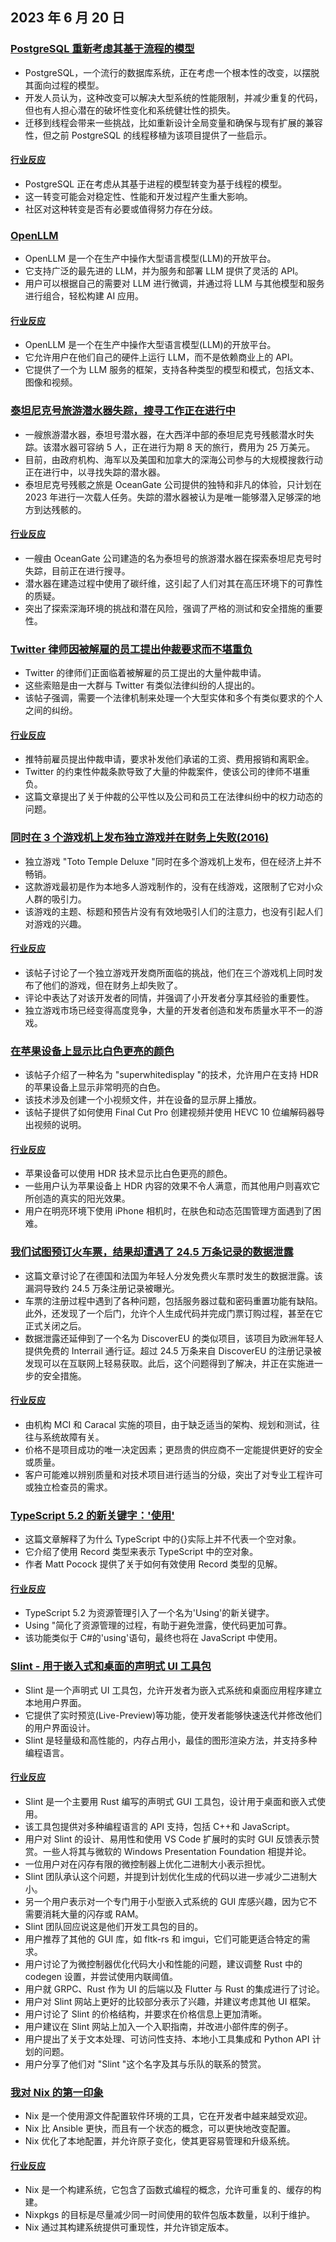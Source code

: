

<CallToAction />

<Steps>

## 2023 年 6 月 20 日

### [PostgreSQL 重新考虑其基于流程的模型](https://lwn.net/SubscriberLink/934940/3abb2d4086680b78/)

- PostgreSQL，一个流行的数据库系统，正在考虑一个根本性的改变，以摆脱其面向过程的模型。
- 开发人员认为，这种改变可以解决大型系统的性能限制，并减少重复的代码，但也有人担心潜在的破坏性变化和系统健壮性的损失。
- 迁移到线程会带来一些挑战，比如重新设计全局变量和确保与现有扩展的兼容性，但之前 PostgreSQL 的线程移植为该项目提供了一些启示。

#### [行业反应](http://news.ycombinator.com/item?id=36393030)

- PostgreSQL 正在考虑从其基于进程的模型转变为基于线程的模型。
- 这一转变可能会对稳定性、性能和开发过程产生重大影响。
- 社区对这种转变是否有必要或值得努力存在分歧。

### [OpenLLM](https://github.com/bentoml/OpenLLM)

- OpenLLM 是一个在生产中操作大型语言模型(LLM)的开放平台。
- 它支持广泛的最先进的 LLM，并为服务和部署 LLM 提供了灵活的 API。
- 用户可以根据自己的需要对 LLM 进行微调，并通过将 LLM 与其他模型和服务进行组合，轻松构建 AI 应用。

#### [行业反应](http://news.ycombinator.com/item?id=36388219)

- OpenLLM 是一个在生产中操作大型语言模型(LLM)的开放平台。
- 它允许用户在他们自己的硬件上运行 LLM，而不是依赖商业上的 API。
- 它提供了一个为 LLM 服务的框架，支持各种类型的模型和模式，包括文本、图像和视频。

### [泰坦尼克号旅游潜水器失踪，搜寻工作正在进行中](https://www.bbc.com/news/world-us-canada-65953872)

- 一艘旅游潜水器，泰坦号潜水器，在大西洋中部的泰坦尼克号残骸潜水时失踪。该潜水器可容纳 5 人，正在进行为期 8 天的旅行，费用为 25 万美元。
- 目前，由政府机构、海军以及美国和加拿大的深海公司参与的大规模搜救行动正在进行中，以寻找失踪的潜水器。
- 泰坦尼克号残骸之旅是 OceanGate 公司提供的独特和非凡的体验，只计划在 2023 年进行一次载人任务。失踪的潜水器被认为是唯一能够潜入足够深的地方到达残骸的。

#### [行业反应](http://news.ycombinator.com/item?id=36391053)

- 一艘由 OceanGate 公司建造的名为泰坦号的旅游潜水器在探索泰坦尼克号时失踪，目前正在进行搜寻。
- 潜水器在建造过程中使用了碳纤维，这引起了人们对其在高压环境下的可靠性的质疑。
- 突出了探索深海环境的挑战和潜在风险，强调了严格的测试和安全措施的重要性。

### [Twitter 律师因被解雇的员工提出仲裁要求而不堪重负](https://www.techdirt.com/2023/06/16/twitters-lawyers-admit-theyre-overwhelmed-as-nearly-2000-laid-off-employees-file-arbitration-claims/)

- Twitter 的律师们正面临着被解雇的员工提出的大量仲裁申请。
- 这些索赔是由一大群与 Twitter 有类似法律纠纷的人提出的。
- 该帖子强调，需要一个法律机制来处理一个大型实体和多个有类似要求的个人之间的纠纷。

#### [行业反应](http://news.ycombinator.com/item?id=36390308)

- 推特前雇员提出仲裁申请，要求补发他们承诺的工资、费用报销和离职金。
- Twitter 的约束性仲裁条款导致了大量的仲裁案件，使该公司的律师不堪重负。
- 这篇文章提出了关于仲裁的公平性以及公司和员工在法律纠纷中的权力动态的问题。

### [同时在 3 个游戏机上发布独立游戏并在财务上失败(2016)](https://juicybeast.com/2016/01/11/releasing-an-indie-game-on-3-consoles-at-once-and-failing-financially/#2-years)

- 独立游戏 "Toto Temple Deluxe "同时在多个游戏机上发布，但在经济上并不畅销。
- 这款游戏最初是作为本地多人游戏制作的，没有在线游戏，这限制了它对小众人群的吸引力。
- 该游戏的主题、标题和预告片没有有效地吸引人们的注意力，也没有引起人们对游戏的兴趣。

#### [行业反应](http://news.ycombinator.com/item?id=36387030)

- 该帖子讨论了一个独立游戏开发商所面临的挑战，他们在三个游戏机上同时发布了他们的游戏，但在财务上却失败了。
- 评论中表达了对该开发者的同情，并强调了小开发者分享其经验的重要性。
- 独立游戏市场已经变得高度竞争，大量的开发者创造和发布质量水平不一的游戏。

### [在苹果设备上显示比白色更亮的颜色](https://github.com/dtinth/superwhite)

- 该帖子介绍了一种名为 "superwhitedisplay "的技术，允许用户在支持 HDR 的苹果设备上显示非常明亮的白色。
- 该技术涉及创建一个小视频文件，并在设备的显示屏上播放。
- 该帖子提供了如何使用 Final Cut Pro 创建视频并使用 HEVC 10 位编解码器导出视频的说明。

#### [行业反应](http://news.ycombinator.com/item?id=36389285)

- 苹果设备可以使用 HDR 技术显示比白色更亮的颜色。
- 一些用户认为苹果设备上 HDR 内容的效果不令人满意，而其他用户则喜欢它所创造的真实的阳光效果。
- 用户在明亮环境下使用 iPhone 相机时，在肤色和动态范围管理方面遇到了困难。

### [我们试图预订火车票，结果却遭遇了 24.5 万条记录的数据泄露](https://zerforschung.org/posts/freundschaftspass-en/)

- 这篇文章讨论了在德国和法国为年轻人分发免费火车票时发生的数据泄露。该漏洞导致约 24.5 万条注册记录被曝光。
- 车票的注册过程中遇到了各种问题，包括服务器过载和密码重置功能有缺陷。此外，还发现了一个后门，允许个人生成代码并完成门票订购过程，甚至在它正式关闭之后。
- 数据泄露还延伸到了一个名为 DiscoverEU 的类似项目，该项目为欧洲年轻人提供免费的 Interrail 通行证。超过 24.5 万条来自 DiscoverEU 的注册记录被发现可以在互联网上轻易获取。此后，这个问题得到了解决，并正在实施进一步的安全措施。

#### [行业反应](http://news.ycombinator.com/item?id=36388828)

- 由机构 MCI 和 Caracal 实施的项目，由于缺乏适当的架构、规划和测试，往往与系统故障有关。
- 价格不是项目成功的唯一决定因素；更昂贵的供应商不一定能提供更好的安全或质量。
- 客户可能难以辨别质量和对技术项目进行适当的分级，突出了对专业工程许可或独立检查员的需求。

### [TypeScript 5.2 的新关键字：'使用'](https://www.totaltypescript.com/typescript-5-2-new-keyword-using)

- 这篇文章解释了为什么 TypeScript 中的{}实际上并不代表一个空对象。
- 它介绍了使用 Record 类型来表示 TypeScript 中的空对象。
- 作者 Matt Pocock 提供了关于如何有效使用 Record 类型的见解。

#### [行业反应](http://news.ycombinator.com/item?id=36388894)

- TypeScript 5.2 为资源管理引入了一个名为'Using'的新关键字。
- Using "简化了资源管理的过程，有助于避免泄露，使代码更加可靠。
- 该功能类似于 C#的'using'语句，最终也将在 JavaScript 中使用。

### [Slint - 用于嵌入式和桌面的声明式 UI 工具包](https://slint.dev)

- Slint 是一个声明式 UI 工具包，允许开发者为嵌入式系统和桌面应用程序建立本地用户界面。
- 它提供了实时预览(Live-Preview)等功能，使开发者能够快速迭代并修改他们的用户界面设计。
- Slint 是轻量级和高性能的，内存占用小，最佳的图形渲染方法，并支持多种编程语言。

#### [行业反应](http://news.ycombinator.com/item?id=36388821)

- Slint 是一个主要用 Rust 编写的声明式 GUI 工具包，设计用于桌面和嵌入式使用。
- 该工具包提供对多种编程语言的 API 支持，包括 C++和 JavaScript。
- 用户对 Slint 的设计、易用性和使用 VS Code 扩展时的实时 GUI 反馈表示赞赏。一些人将其与微软的 Windows Presentation Foundation 相提并论。
- 一位用户对在闪存有限的微控制器上优化二进制大小表示担忧。
- Slint 团队承认这个问题，并提到计划优化生成的代码以进一步减少二进制大小。
- 另一个用户表示对一个专门用于小型嵌入式系统的 GUI 库感兴趣，因为它不需要消耗大量的闪存或 RAM。
- Slint 团队回应说这是他们开发工具包的目的。
- 用户推荐了其他的 GUI 库，如 fltk-rs 和 imgui，它们可能更适合特定的需求。
- 用户讨论了为微控制器优化代码大小和性能的问题，建议调整 Rust 中的 codegen 设置，并尝试使用内联阈值。
- 用户就 GRPC、Rust 作为 UI 的后端以及 Flutter 与 Rust 的集成进行了讨论。
- 用户对 Slint 网站上更好的比较部分表示了兴趣，并建议考虑其他 UI 框架。
- 用户讨论了 Slint 的价格结构，并要求在价格信息上更加清晰。
- 用户建议在 Slint 网站上加入一个入职指南，并改进小部件库的例子。
- 用户提出了关于文本处理、可访问性支持、本地小工具集成和 Python API 计划的问题。
- 用户分享了他们对 "Slint "这个名字及其与乐队的联系的赞赏。

### [我对 Nix 的第一印象](https://mtlynch.io/notes/nix-first-impressions/)

- Nix 是一个使用源文件配置软件环境的工具，它在开发者中越来越受欢迎。
- Nix 比 Ansible 更快，而且有一个状态的概念，可以更快地改变配置。
- Nix 优化了本地配置，并允许原子变化，使其更容易管理和升级系统。

#### [行业反应](http://news.ycombinator.com/item?id=36387874)

- Nix 是一个构建系统，它包含了函数式编程的概念，允许可重复的、缓存的构建。
- Nixpkgs 的目标是尽量减少同一时间使用的软件包版本数量，以利于维护。
- Nix 通过其构建系统提供可重现性，并允许锁定版本。

</Steps>
